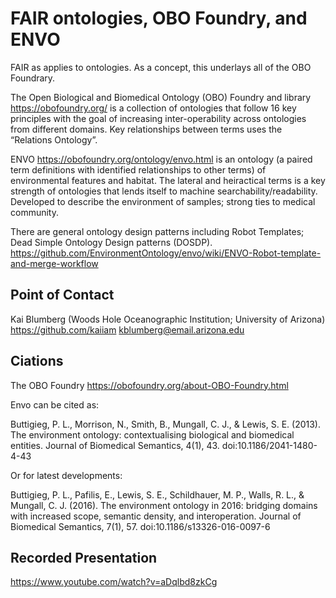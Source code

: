 # FAIR ontologies, OBO Foundry, and ENVO

FAIR as applies to ontologies. 
As a concept, this underlays all of the OBO Foundrary.

The Open Biological and Biomedical Ontology (OBO) Foundry and library [https://obofoundry.org/](https://obofoundry.org/) is a collection of ontologies that follow 16 key principles with the goal of increasing inter-operability across ontologies from different domains.
Key relationships between terms uses the "Relations Ontology".

ENVO [https://obofoundry.org/ontology/envo.html](https://obofoundry.org/ontology/envo.html) is an ontology (a paired term definitions with identified relationships to other terms) of environmental features and habitat.
The lateral and heiractical terms is a key strength of ontologies that lends itself to machine searchability/readability.
Developed to describe the environment of samples; strong ties to medical community.

There are general ontology design patterns including Robot Templates; Dead Simple Ontology Design patterns (DOSDP).
[https://github.com/EnvironmentOntology/envo/wiki/ENVO-Robot-template-and-merge-workflow](https://github.com/EnvironmentOntology/envo/wiki/ENVO-Robot-template-and-merge-workflow)

## Point of Contact

Kai Blumberg (Woods Hole Oceanographic Institution; University of Arizona) [https://github.com/kaiiam](https://github.com/kaiiam) <kblumberg@email.arizona.edu>

## Ciations

The OBO Foundry [https://obofoundry.org/about-OBO-Foundry.html](https://obofoundry.org/about-OBO-Foundry.html)

Envo can be cited as:

Buttigieg, P. L., Morrison, N., Smith, B., Mungall, C. J., & Lewis, S. E. (2013). The environment ontology: contextualising biological and biomedical entities. Journal of Biomedical Semantics, 4(1), 43. doi:10.1186/2041-1480-4-43

Or for latest developments:

Buttigieg, P. L., Pafilis, E., Lewis, S. E., Schildhauer, M. P., Walls, R. L., & Mungall, C. J. (2016). The environment ontology in 2016: bridging domains with increased scope, semantic density, and interoperation. Journal of Biomedical Semantics, 7(1), 57. doi:10.1186/s13326-016-0097-6

## Recorded Presentation

[https://www.youtube.com/watch?v=aDqlbd8zkCg](https://www.youtube.com/watch?v=aDqlbd8zkCg) 